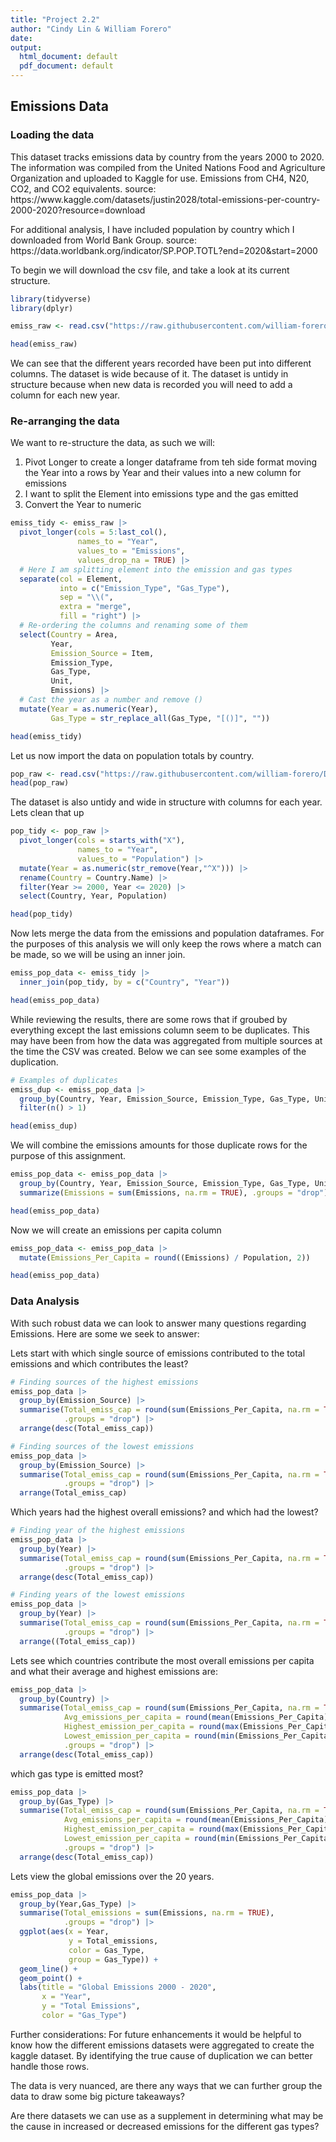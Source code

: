 ```yaml
---
title: "Project 2.2"
author: "Cindy Lin & William Forero"
date: 
output:
  html_document: default
  pdf_document: default
---
```


## Emissions Data

### Loading the data

This dataset tracks emissions data by country from the years 2000 to 2020. The information was compiled from the United Nations Food and Agriculture Organization and uploaded to Kaggle for use. Emissions from CH4, N20, CO2, and CO2 equivalents. 
source: https://www.kaggle.com/datasets/justin2028/total-emissions-per-country-2000-2020?resource=download 

For additional analysis, I have included population by country which I downloaded from World Bank Group.
source: https://data.worldbank.org/indicator/SP.POP.TOTL?end=2020&start=2000 

To begin we will download the csv file, and take a look at its current structure.

```r
library(tidyverse)
library(dplyr)

emiss_raw <- read.csv("https://raw.githubusercontent.com/william-forero/Data-607/refs/heads/main/Total%20Emissions%20Per%20Country%20(2000-2020).csv", check.names = FALSE)

head(emiss_raw)

```

We can see that the different years recorded have been put into different columns. The dataset is wide because of it. The dataset is untidy in structure because when new data is recorded you will need to add a column for each new year.

### Re-arranging the data

We want to re-structure the data, as such we will:

1. Pivot Longer to create a longer dataframe from teh side format moving the Year 
   into a rows by Year and their values into a new column for emissions
2. I want to split the Element into emissions type and the gas emitted
3. Convert the Year to numeric

```r
emiss_tidy <- emiss_raw |>
  pivot_longer(cols = 5:last_col(),
               names_to = "Year",
               values_to = "Emissions",
               values_drop_na = TRUE) |>
  # Here I am splitting element into the emission and gas types
  separate(col = Element,
           into = c("Emission_Type", "Gas_Type"),
           sep = "\\(",
           extra = "merge",
           fill = "right") |>
  # Re-ordering the columns and renaming some of them
  select(Country = Area, 
         Year, 
         Emission_Source = Item, 
         Emission_Type,
         Gas_Type, 
         Unit, 
         Emissions) |>
  # Cast the year as a number and remove ()
  mutate(Year = as.numeric(Year),
         Gas_Type = str_replace_all(Gas_Type, "[()]", ""))

head(emiss_tidy)
```

Let us now import the data on population totals by country.
```r
pop_raw <- read.csv("https://raw.githubusercontent.com/william-forero/Data-607/refs/heads/main/API_SP.POP.TOTL_DS2_en_csv_v2_76253.csv")
head(pop_raw)
```

The dataset is also untidy and wide in structure with columns for each year. Lets clean that up

```r
pop_tidy <- pop_raw |>
  pivot_longer(cols = starts_with("X"),
               names_to = "Year",
               values_to = "Population") |>
  mutate(Year = as.numeric(str_remove(Year,"^X"))) |>
  rename(Country = Country.Name) |>
  filter(Year >= 2000, Year <= 2020) |>
  select(Country, Year, Population)

head(pop_tidy)
```

Now lets merge the data from the emissions and population dataframes. For the purposes of this analysis we will only keep the rows where a match can be made, so we will be using an inner join.

```r
emiss_pop_data <- emiss_tidy |>
  inner_join(pop_tidy, by = c("Country", "Year"))

head(emiss_pop_data)
```


While reviewing the results, there are some rows that if groubed by everything except the last emissions column seem to be duplicates. This may have been from how the data was aggregated from multiple sources at the time the CSV was created. Below we can see some examples of the duplication.

```r
# Examples of duplicates
emiss_dup <- emiss_pop_data |>
  group_by(Country, Year, Emission_Source, Emission_Type, Gas_Type, Unit) |>
  filter(n() > 1)

head(emiss_dup)
```

We will combine the emissions amounts for those duplicate rows for the purpose of this assignment. 

```r
emiss_pop_data <- emiss_pop_data |>
  group_by(Country, Year, Emission_Source, Emission_Type, Gas_Type, Unit, Population) |>
  summarize(Emissions = sum(Emissions, na.rm = TRUE), .groups = "drop")

head(emiss_pop_data)

```

Now we will create an emissions per capita column

```r
emiss_pop_data <- emiss_pop_data |>
  mutate(Emissions_Per_Capita = round((Emissions) / Population, 2))

head(emiss_pop_data)
```



### Data Analysis

With such robust data we can look to answer many questions regarding Emissions. Here are some we seek to answer:

Lets start with which single source of emissions contributed to the total emissions and which contributes the least?
```r
# Finding sources of the highest emissions
emiss_pop_data |> 
  group_by(Emission_Source) |>
  summarise(Total_emiss_cap = round(sum(Emissions_Per_Capita, na.rm = TRUE),2),
            .groups = "drop") |>
  arrange(desc(Total_emiss_cap))
```

```r
# Finding sources of the lowest emissions
emiss_pop_data |> 
  group_by(Emission_Source) |>
  summarise(Total_emiss_cap = round(sum(Emissions_Per_Capita, na.rm = TRUE),2),
            .groups = "drop") |>
  arrange(Total_emiss_cap)
```

Which years had the highest overall emissions? and which had the lowest?
```r
# Finding year of the highest emissions
emiss_pop_data |> 
  group_by(Year) |>
  summarise(Total_emiss_cap = round(sum(Emissions_Per_Capita, na.rm = TRUE),2),
            .groups = "drop") |>
  arrange(desc(Total_emiss_cap))
```

```r
# Finding years of the lowest emissions
emiss_pop_data |> 
  group_by(Year) |>
  summarise(Total_emiss_cap = round(sum(Emissions_Per_Capita, na.rm = TRUE),2),
            .groups = "drop") |>
  arrange((Total_emiss_cap))
```

Lets see which countries contribute the most overall emissions per capita and what their average and highest emissions are:
```r
emiss_pop_data |> 
  group_by(Country) |>
  summarise(Total_emiss_cap = round(sum(Emissions_Per_Capita, na.rm = TRUE),2),
            Avg_emissions_per_capita = round(mean(Emissions_Per_Capita),2),
            Highest_emission_per_capita = round(max(Emissions_Per_Capita),2),
            Lowest_emission_per_capita = round(min(Emissions_Per_Capita),2),
            .groups = "drop") |>
  arrange(desc(Total_emiss_cap))
```

which gas type is emitted most?
```r
emiss_pop_data |> 
  group_by(Gas_Type) |>
  summarise(Total_emiss_cap = round(sum(Emissions_Per_Capita, na.rm = TRUE),2),
            Avg_emissions_per_capita = round(mean(Emissions_Per_Capita),2),
            Highest_emission_per_capita = round(max(Emissions_Per_Capita),2),
            Lowest_emission_per_capita = round(min(Emissions_Per_Capita),2),
            .groups = "drop") |>
  arrange(desc(Total_emiss_cap))
```

Lets view the global emissions over the 20 years. 
```r
emiss_pop_data |>
  group_by(Year,Gas_Type) |>
  summarise(Total_emissions = sum(Emissions, na.rm = TRUE), 
            .groups = "drop") |>
  ggplot(aes(x = Year, 
             y = Total_emissions,
             color = Gas_Type,
             group = Gas_Type)) +
  geom_line() +
  geom_point() +
  labs(title = "Global Emissions 2000 - 2020",
       x = "Year",
       y = "Total Emissions",
       color = "Gas_Type")
```

Further considerations:
For future enhancements it would be helpful to know how the different emissions datasets were aggregated to create the kaggle dataset. By identifying the true cause of duplication we can better handle those rows. 

The data is very nuanced, are there any ways that we can further group the data to draw some big picture takeaways? 

Are there datasets we can use as a supplement in determining what may be the cause in increased or decreased emissions for the different gas types?












